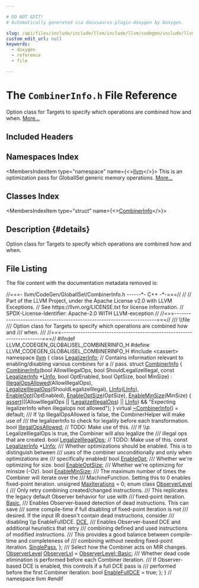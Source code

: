 ```yaml
---

# DO NOT EDIT!
# Automatically generated via docusaurus-plugin-doxygen by Doxygen.

slug: /api/files/include/include/llvm/include/llvm/codegen/include/llvm/codegen/globalisel/combinerinfo-h
custom_edit_url: null
keywords:
  - doxygen
  - reference
  - file

---
```





# The `CombinerInfo.h` File Reference

<DoxygenPage pluginConfig={pluginConfig}>

Option class for Targets to specify which operations are combined how and when. <a href="#details">More...</a>

## Included Headers

<IncludesList>
<IncludesListItem
  filePath="cassert"
  permalink=""
  isLocal="false" />
</IncludesList>

## Namespaces Index

<MembersIndex>

<MembersIndexItem
  type="namespace"
  name={<><a href="/docs/api/namespaces/llvm">llvm</a></>}>
This is an optimization pass for GlobalISel generic memory operations. <a href="/docs/api/namespaces/llvm/#details">More...</a>
</MembersIndexItem>

</MembersIndex>

## Classes Index

<MembersIndex>

<MembersIndexItem
  type="struct"
  name={<><a href="/docs/api/structs/llvm/combinerinfo">CombinerInfo</a></>}>
</MembersIndexItem>

</MembersIndex>

## Description {#details}

Option class for Targets to specify which operations are combined how and when.

## File Listing

The file content with the documentation metadata removed is:

<ProgramListing>

<Link id="l00001" /><CodeLine lineNumber="1"><span class="doxyHighlightComment">//===- llvm/CodeGen/GlobalISel/CombinerInfo.h ------&#42;- C++ -&#42;-===//</span></CodeLine>
<Link id="l00002" /><CodeLine lineNumber="2"><span class="doxyHighlightComment">//</span></CodeLine>
<Link id="l00003" /><CodeLine lineNumber="3"><span class="doxyHighlightComment">// Part of the LLVM Project, under the Apache License v2.0 with LLVM Exceptions.</span></CodeLine>
<Link id="l00004" /><CodeLine lineNumber="4"><span class="doxyHighlightComment">// See https://llvm.org/LICENSE.txt for license information.</span></CodeLine>
<Link id="l00005" /><CodeLine lineNumber="5"><span class="doxyHighlightComment">// SPDX-License-Identifier: Apache-2.0 WITH LLVM-exception</span></CodeLine>
<Link id="l00006" /><CodeLine lineNumber="6"><span class="doxyHighlightComment">//</span></CodeLine>
<Link id="l00007" /><CodeLine lineNumber="7"><span class="doxyHighlightComment">//===----------------------------------------------------------------------===//</span></CodeLine>
<Link id="l00008" /><CodeLine lineNumber="8"><span class="doxyHighlightComment">/// \\file</span></CodeLine>
<Link id="l00009" /><CodeLine lineNumber="9"><span class="doxyHighlightComment">/// Option class for Targets to specify which operations are combined how and</span></CodeLine>
<Link id="l00010" /><CodeLine lineNumber="10"><span class="doxyHighlightComment">/// when.</span></CodeLine>
<Link id="l00011" /><CodeLine lineNumber="11"><span class="doxyHighlightComment">///</span></CodeLine>
<Link id="l00012" /><CodeLine lineNumber="12"><span class="doxyHighlightComment">//===----------------------------------------------------------------------===//</span></CodeLine>
<Link id="l00013" /><CodeLine lineNumber="13"></CodeLine>
<Link id="l00014" /><CodeLine lineNumber="14"><span class="doxyHighlightPreprocessor">#ifndef LLVM&#95;CODEGEN&#95;GLOBALISEL&#95;COMBINERINFO&#95;H</span></CodeLine>
<Link id="l00015" /><CodeLine lineNumber="15"><span class="doxyHighlightPreprocessor">#define LLVM&#95;CODEGEN&#95;GLOBALISEL&#95;COMBINERINFO&#95;H</span></CodeLine>
<Link id="l00016" /><CodeLine lineNumber="16"></CodeLine>
<Link id="l00017" /><CodeLine lineNumber="17"><span class="doxyHighlightPreprocessor">#include &lt;cassert&gt;</span></CodeLine>
<Link id="l00018" /><CodeLine lineNumber="18"><span class="doxyHighlightKeyword">namespace </span><span class="doxyHighlight"><a href="/docs/api/namespaces/llvm">llvm</a> &#123;</span></CodeLine>
<Link id="l00019" /><CodeLine lineNumber="19"></CodeLine>
<Link id="l00020" /><CodeLine lineNumber="20"><span class="doxyHighlightKeyword">class </span><span class="doxyHighlight"><a href="/docs/api/classes/llvm/legalizerinfo">LegalizerInfo</a>;</span></CodeLine>
<Link id="l00021" /><CodeLine lineNumber="21"></CodeLine>
<Link id="l00022" /><CodeLine lineNumber="22"><span class="doxyHighlightComment">// Contains information relevant to enabling/disabling various combines for a</span></CodeLine>
<Link id="l00023" /><CodeLine lineNumber="23"><span class="doxyHighlightComment">// pass.</span></CodeLine>
<Link id="l00024" /><CodeLine lineNumber="24" lineLink="/docs/api/structs/llvm/combinerinfo"><span class="doxyHighlightKeyword">struct </span><span class="doxyHighlight"><a href="/docs/api/structs/llvm/combinerinfo/#a1c1c9021d2106bc67cb7e163919e2ff0">CombinerInfo</a> &#123;</span></CodeLine>
<Link id="l00025" /><CodeLine lineNumber="25" lineLink="/docs/api/structs/llvm/combinerinfo/#a1c1c9021d2106bc67cb7e163919e2ff0"><span class="doxyHighlight">  <a href="/docs/api/structs/llvm/combinerinfo/#a1c1c9021d2106bc67cb7e163919e2ff0">CombinerInfo</a>(</span><span class="doxyHighlightKeywordType">bool</span><span class="doxyHighlight"> AllowIllegalOps, </span><span class="doxyHighlightKeywordType">bool</span><span class="doxyHighlight"> ShouldLegalizeIllegal,</span></CodeLine>
<Link id="l00026" /><CodeLine lineNumber="26"><span class="doxyHighlight">               </span><span class="doxyHighlightKeyword">const</span><span class="doxyHighlight"> <a href="/docs/api/classes/llvm/legalizerinfo">LegalizerInfo</a> &#42;<a href="/docs/api/structs/llvm/combinerinfo/#a612b2473811497634f56887304c272a2">LInfo</a>, </span><span class="doxyHighlightKeywordType">bool</span><span class="doxyHighlight"> OptEnabled, </span><span class="doxyHighlightKeywordType">bool</span><span class="doxyHighlight"> OptSize,</span></CodeLine>
<Link id="l00027" /><CodeLine lineNumber="27"><span class="doxyHighlight">               </span><span class="doxyHighlightKeywordType">bool</span><span class="doxyHighlight"> MinSize)</span></CodeLine>
<Link id="l00028" /><CodeLine lineNumber="28"><span class="doxyHighlight">      : <a href="/docs/api/structs/llvm/combinerinfo/#aab2c3f1607c68901fcd6b8fe9509d0f4">IllegalOpsAllowed</a>(AllowIllegalOps),</span></CodeLine>
<Link id="l00029" /><CodeLine lineNumber="29"><span class="doxyHighlight">        <a href="/docs/api/structs/llvm/combinerinfo/#a965ca618a929b51e7061940f57d75fe4">LegalizeIllegalOps</a>(ShouldLegalizeIllegal), <a href="/docs/api/structs/llvm/combinerinfo/#a612b2473811497634f56887304c272a2">LInfo</a>(<a href="/docs/api/structs/llvm/combinerinfo/#a612b2473811497634f56887304c272a2">LInfo</a>),</span></CodeLine>
<Link id="l00030" /><CodeLine lineNumber="30"><span class="doxyHighlight">        <a href="/docs/api/structs/llvm/combinerinfo/#ae73b725cabcf87656df214d1eea6fe8d">EnableOpt</a>(OptEnabled), <a href="/docs/api/structs/llvm/combinerinfo/#ae3fed5a81a264dab279e81100662c69f">EnableOptSize</a>(OptSize), <a href="/docs/api/structs/llvm/combinerinfo/#a056c3b3fd3d728ac21a36445ff62fbaf">EnableMinSize</a>(MinSize) &#123;</span></CodeLine>
<Link id="l00031" /><CodeLine lineNumber="31"><span class="doxyHighlight">    <a href="/docs/api/files/lib/lib/target/lib/target/amdgpu/silowercontrolflow-cpp/#a4868c5d81c5ccc98c47aeab6244346a0">assert</a>(((AllowIllegalOps || !<a href="/docs/api/structs/llvm/combinerinfo/#a965ca618a929b51e7061940f57d75fe4">LegalizeIllegalOps</a>) || <a href="/docs/api/structs/llvm/combinerinfo/#a612b2473811497634f56887304c272a2">LInfo</a>) &amp;&amp;</span></CodeLine>
<Link id="l00032" /><CodeLine lineNumber="32"><span class="doxyHighlight">           </span><span class="doxyHighlightStringLiteral">&quot;Expecting legalizerInfo when illegalops not allowed&quot;</span><span class="doxyHighlight">);</span></CodeLine>
<Link id="l00033" /><CodeLine lineNumber="33"><span class="doxyHighlight">  &#125;</span></CodeLine>
<Link id="l00034" /><CodeLine lineNumber="34" lineLink="/docs/api/structs/llvm/combinerinfo/#ade46ef039dd9d4d77c6644e34a533b68"><span class="doxyHighlight">  </span><span class="doxyHighlightKeyword">virtual</span><span class="doxyHighlight"> <a href="/docs/api/structs/llvm/combinerinfo/#ade46ef039dd9d4d77c6644e34a533b68">~CombinerInfo</a>() = </span><span class="doxyHighlightKeywordFlow">default</span><span class="doxyHighlight">;</span></CodeLine>
<Link id="l00035" /><CodeLine lineNumber="35"><span class="doxyHighlightComment">  /// If \\p IllegalOpsAllowed is false, the CombinerHelper will make use of</span></CodeLine>
<Link id="l00036" /><CodeLine lineNumber="36"><span class="doxyHighlightComment">  /// the legalizerInfo to check for legality before each transformation.</span></CodeLine>
<Link id="l00037" /><CodeLine lineNumber="37" lineLink="/docs/api/structs/llvm/combinerinfo/#aab2c3f1607c68901fcd6b8fe9509d0f4"><span class="doxyHighlight">  </span><span class="doxyHighlightKeywordType">bool</span><span class="doxyHighlight"> <a href="/docs/api/structs/llvm/combinerinfo/#aab2c3f1607c68901fcd6b8fe9509d0f4">IllegalOpsAllowed</a>; </span><span class="doxyHighlightComment">// TODO: Make use of this.</span></CodeLine>
<Link id="l00038" /><CodeLine lineNumber="38"></CodeLine>
<Link id="l00039" /><CodeLine lineNumber="39"><span class="doxyHighlightComment">  /// If \\p LegalizeIllegalOps is true, the Combiner will also legalize the</span></CodeLine>
<Link id="l00040" /><CodeLine lineNumber="40"><span class="doxyHighlightComment">  /// illegal ops that are created.</span></CodeLine>
<Link id="l00041" /><CodeLine lineNumber="41" lineLink="/docs/api/structs/llvm/combinerinfo/#a965ca618a929b51e7061940f57d75fe4"><span class="doxyHighlight">  </span><span class="doxyHighlightKeywordType">bool</span><span class="doxyHighlight"> <a href="/docs/api/structs/llvm/combinerinfo/#a965ca618a929b51e7061940f57d75fe4">LegalizeIllegalOps</a>; </span><span class="doxyHighlightComment">// TODO: Make use of this.</span></CodeLine>
<Link id="l00042" /><CodeLine lineNumber="42" lineLink="/docs/api/structs/llvm/combinerinfo/#a612b2473811497634f56887304c272a2"><span class="doxyHighlight">  </span><span class="doxyHighlightKeyword">const</span><span class="doxyHighlight"> <a href="/docs/api/classes/llvm/legalizerinfo">LegalizerInfo</a> &#42;<a href="/docs/api/structs/llvm/combinerinfo/#a612b2473811497634f56887304c272a2">LInfo</a>;</span></CodeLine>
<Link id="l00043" /><CodeLine lineNumber="43"></CodeLine>
<Link id="l00044" /><CodeLine lineNumber="44"><span class="doxyHighlightComment">  /// Whether optimizations should be enabled. This is to distinguish between</span></CodeLine>
<Link id="l00045" /><CodeLine lineNumber="45"><span class="doxyHighlightComment">  /// uses of the combiner unconditionally and only when optimizations are</span></CodeLine>
<Link id="l00046" /><CodeLine lineNumber="46"><span class="doxyHighlightComment">  /// specifically enabled/</span></CodeLine>
<Link id="l00047" /><CodeLine lineNumber="47" lineLink="/docs/api/structs/llvm/combinerinfo/#ae73b725cabcf87656df214d1eea6fe8d"><span class="doxyHighlight">  </span><span class="doxyHighlightKeywordType">bool</span><span class="doxyHighlight"> <a href="/docs/api/structs/llvm/combinerinfo/#ae73b725cabcf87656df214d1eea6fe8d">EnableOpt</a>;</span></CodeLine>
<Link id="l00048" /><CodeLine lineNumber="48"><span class="doxyHighlightComment">  /// Whether we&#39;re optimizing for size.</span></CodeLine>
<Link id="l00049" /><CodeLine lineNumber="49" lineLink="/docs/api/structs/llvm/combinerinfo/#ae3fed5a81a264dab279e81100662c69f"><span class="doxyHighlight">  </span><span class="doxyHighlightKeywordType">bool</span><span class="doxyHighlight"> <a href="/docs/api/structs/llvm/combinerinfo/#ae3fed5a81a264dab279e81100662c69f">EnableOptSize</a>;</span></CodeLine>
<Link id="l00050" /><CodeLine lineNumber="50"><span class="doxyHighlightComment">  /// Whether we&#39;re optimizing for minsize (-Oz).</span></CodeLine>
<Link id="l00051" /><CodeLine lineNumber="51" lineLink="/docs/api/structs/llvm/combinerinfo/#a056c3b3fd3d728ac21a36445ff62fbaf"><span class="doxyHighlight">  </span><span class="doxyHighlightKeywordType">bool</span><span class="doxyHighlight"> <a href="/docs/api/structs/llvm/combinerinfo/#a056c3b3fd3d728ac21a36445ff62fbaf">EnableMinSize</a>;</span></CodeLine>
<Link id="l00052" /><CodeLine lineNumber="52"></CodeLine>
<Link id="l00053" /><CodeLine lineNumber="53"><span class="doxyHighlightComment">  /// The maximum number of times the Combiner will iterate over the</span></CodeLine>
<Link id="l00054" /><CodeLine lineNumber="54"><span class="doxyHighlightComment">  /// MachineFunction. Setting this to 0 enables fixed-point iteration.</span></CodeLine>
<Link id="l00055" /><CodeLine lineNumber="55" lineLink="/docs/api/structs/llvm/combinerinfo/#a19d19bf1d7a82f4d19c7bfe8ac56d9a5"><span class="doxyHighlight">  </span><span class="doxyHighlightKeywordType">unsigned</span><span class="doxyHighlight"> <a href="/docs/api/structs/llvm/combinerinfo/#a19d19bf1d7a82f4d19c7bfe8ac56d9a5">MaxIterations</a> = 0;</span></CodeLine>
<Link id="l00056" /><CodeLine lineNumber="56"></CodeLine>
<Link id="l00057" /><CodeLine lineNumber="57" lineLink="/docs/api/structs/llvm/combinerinfo/#af06305b83dbec881b832db7259d81257"><span class="doxyHighlight">  </span><span class="doxyHighlightKeyword">enum class</span><span class="doxyHighlight"> <a href="/docs/api/structs/llvm/combinerinfo/#af06305b83dbec881b832db7259d81257">ObserverLevel</a> &#123;</span></CodeLine>
<Link id="l00058" /><CodeLine lineNumber="58"><span class="doxyHighlightComment">    /// Only retry combining created/changed instructions.</span></CodeLine>
<Link id="l00059" /><CodeLine lineNumber="59"><span class="doxyHighlightComment">    /// This replicates the legacy default Observer behavior for use with</span></CodeLine>
<Link id="l00060" /><CodeLine lineNumber="60"><span class="doxyHighlightComment">    /// fixed-point iteration.</span></CodeLine>
<Link id="l00061" /><CodeLine lineNumber="61" lineLink="/docs/api/structs/llvm/combinerinfo/#af06305b83dbec881b832db7259d81257a972e73b7a882d0802a4e3a16946a2f94"><span class="doxyHighlight">    <a href="/docs/api/structs/llvm/combinerinfo/#af06305b83dbec881b832db7259d81257a972e73b7a882d0802a4e3a16946a2f94">Basic</a>,</span></CodeLine>
<Link id="l00062" /><CodeLine lineNumber="62"><span class="doxyHighlightComment">    /// Enables Observer-based detection of dead instructions. This can save</span></CodeLine>
<Link id="l00063" /><CodeLine lineNumber="63"><span class="doxyHighlightComment">    /// some compile-time if full disabling of fixed-point iteration is not</span></CodeLine>
<Link id="l00064" /><CodeLine lineNumber="64"><span class="doxyHighlightComment">    /// desired. If the input IR doesn&#39;t contain dead instructions, consider</span></CodeLine>
<Link id="l00065" /><CodeLine lineNumber="65"><span class="doxyHighlightComment">    /// disabling \\p EnableFullDCE.</span></CodeLine>
<Link id="l00066" /><CodeLine lineNumber="66" lineLink="/docs/api/structs/llvm/combinerinfo/#af06305b83dbec881b832db7259d81257a7ec86cdcd1ba706dcb1764fabd5ad86a"><span class="doxyHighlight">    <a href="/docs/api/structs/llvm/combinerinfo/#af06305b83dbec881b832db7259d81257a7ec86cdcd1ba706dcb1764fabd5ad86a">DCE</a>,</span></CodeLine>
<Link id="l00067" /><CodeLine lineNumber="67"><span class="doxyHighlightComment">    /// Enables Observer-based DCE and additional heuristics that retry</span></CodeLine>
<Link id="l00068" /><CodeLine lineNumber="68"><span class="doxyHighlightComment">    /// combining defined and used instructions of modified instructions.</span></CodeLine>
<Link id="l00069" /><CodeLine lineNumber="69"><span class="doxyHighlightComment">    /// This provides a good balance between compile-time and completeness of</span></CodeLine>
<Link id="l00070" /><CodeLine lineNumber="70"><span class="doxyHighlightComment">    /// combining without needing fixed-point iteration.</span></CodeLine>
<Link id="l00071" /><CodeLine lineNumber="71" lineLink="/docs/api/structs/llvm/combinerinfo/#af06305b83dbec881b832db7259d81257afb4c9649ec491b503777cb90a6c37975"><span class="doxyHighlight">    <a href="/docs/api/structs/llvm/combinerinfo/#af06305b83dbec881b832db7259d81257afb4c9649ec491b503777cb90a6c37975">SinglePass</a>,</span></CodeLine>
<Link id="l00072" /><CodeLine lineNumber="72"><span class="doxyHighlight">  &#125;;</span></CodeLine>
<Link id="l00073" /><CodeLine lineNumber="73"></CodeLine>
<Link id="l00074" /><CodeLine lineNumber="74"><span class="doxyHighlightComment">  /// Select how the Combiner acts on MIR changes.</span></CodeLine>
<Link id="l00075" /><CodeLine lineNumber="75" lineLink="/docs/api/structs/llvm/combinerinfo/#a1da24e61547ef0d45f6c0bfb982aef69"><span class="doxyHighlight">  <a href="/docs/api/structs/llvm/combinerinfo/#af06305b83dbec881b832db7259d81257">ObserverLevel</a> <a href="/docs/api/structs/llvm/combinerinfo/#a1da24e61547ef0d45f6c0bfb982aef69">ObserverLvl</a> = <a href="/docs/api/structs/llvm/combinerinfo/#af06305b83dbec881b832db7259d81257a972e73b7a882d0802a4e3a16946a2f94">ObserverLevel::Basic</a>;</span></CodeLine>
<Link id="l00076" /><CodeLine lineNumber="76"></CodeLine>
<Link id="l00077" /><CodeLine lineNumber="77"><span class="doxyHighlightComment">  /// Whether dead code elimination is performed before each Combiner iteration.</span></CodeLine>
<Link id="l00078" /><CodeLine lineNumber="78"><span class="doxyHighlightComment">  /// If Observer-based DCE is enabled, this controls if a full DCE pass is</span></CodeLine>
<Link id="l00079" /><CodeLine lineNumber="79"><span class="doxyHighlightComment">  /// performed before the first Combiner iteration.</span></CodeLine>
<Link id="l00080" /><CodeLine lineNumber="80" lineLink="/docs/api/structs/llvm/combinerinfo/#a751f02159e4303b50a4eb7baf1d517fc"><span class="doxyHighlight">  </span><span class="doxyHighlightKeywordType">bool</span><span class="doxyHighlight"> <a href="/docs/api/structs/llvm/combinerinfo/#a751f02159e4303b50a4eb7baf1d517fc">EnableFullDCE</a> = </span><span class="doxyHighlightKeyword">true</span><span class="doxyHighlight">;</span></CodeLine>
<Link id="l00081" /><CodeLine lineNumber="81"><span class="doxyHighlight">&#125;;</span></CodeLine>
<Link id="l00082" /><CodeLine lineNumber="82"><span class="doxyHighlight">&#125; </span><span class="doxyHighlightComment">// namespace llvm</span></CodeLine>
<Link id="l00083" /><CodeLine lineNumber="83"></CodeLine>
<Link id="l00084" /><CodeLine lineNumber="84"><span class="doxyHighlightPreprocessor">#endif</span></CodeLine>

</ProgramListing>


</DoxygenPage>
